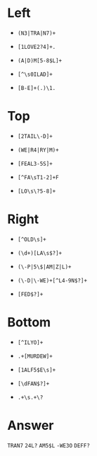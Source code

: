 # Left
  
  * `(N3|TRA|N7)+`
  
  * `[1LOVE2?4]+.`
  
  * `(A|D)M[5-8$L]+`
  
  * `[^\s0ILAD]+`
  
  * `[B-E]+(.)\1.`
  
# Top

  * `[2TAIL\-D]+`
  
  * `(WE|R4|RY|M)+`
  
  * `[FEAL3-5S]+`
  
  * `[^FA\sT1-2]+F`
  
  * `[LO\s\?5-8]+`

# Right

  * `[^OLD\s]+`
  
  * `(\d+)[LA\s$?]+`
  
  * `(\-P|5\$|AM|Z|L)+`
  
  * `(\-D|\-WE)+[^L4-9N$?]+`
  
  * `[FED$?]+`
  
# Bottom

  * `[^ILYO]+`
  
  * `.+[MURDEW]+`  
  
  * `[1ALF5$E\s]+`
  
  * `[\dFAN$?]+`
  
  * `.+\s.+\?`

# Answer

`TRAN7`
`24L? `
`AM5$L`
`-WE3O`
`DEFF?`